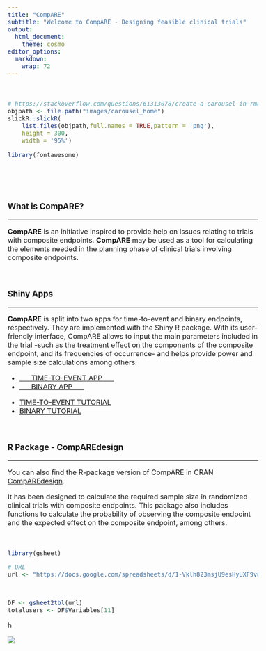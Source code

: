 --- 
title: "CompARE" 
subtitle: "Welcome to CompARE - Designing feasible clinical trials" 
output: 
  html_document: 
    theme: cosmo 
editor_options:  
  markdown:  
    wrap: 72 
--- 
 
```{=html} 
<style type="text/css"> 
h1.title { 
  display: none; 
} 
</style> 
``` 
```{=html} 
<style type="text/css"> 
.subtitle { 
  font-size: 36px; 
  font-weight: 500; 
  color: DarkRed; 
  text-align: center; 
} 
</style> 
``` 
```{=html} 
<style type="text/css"> 
  body{ 
  font-size: 12pt; 
} 
</style> 
``` 
```{=html} 
<head> 
<title>CompARE</title> 
</head> 
``` 
<br> 
 
```{r echo=FALSE} 
# https://stackoverflow.com/questions/61313078/create-a-carousel-in-rmarkdown 
objpath <- file.path("images/carousel_home") 
slickR::slickR( 
    list.files(objpath,full.names = TRUE,pattern = 'png'), 
    height = 300, 
    width = '95%') 
``` 
 
```{r echo=FALSE} 
library(fontawesome) 
``` 
 
<br> 
 
<br> 
 
### What is CompARE? 
 
<hr> 
 
**CompARE** is an initiative inspired to provide help on issues relating 
to trials with composite endpoints. **CompARE** may be used as a tool 
for calculating the elements needed in the planning phase of clinical 
trials involving composite endpoints. 
 
<br> 
 
### Shiny Apps 
 
<hr> 
 
**CompARE** is split into two apps for time-to-event and binary 
endpoints, respectively. They are implemented with the Shiny R package. 
With its user-friendly interface, CompARE allows to input the main 
parameters included in the trial -such as the treatment effect on the 
components of the composite endpoint, and its frequencies of occurrence- 
and helps provide power and sample size calculations among others. <br> 
 
<ul class="pager"> 
 
<!--this is the style of the button--> 
 
<li><a href="https://www.grbio.eu/compare/CompARETimeToEvent/">      TIME-TO-EVENT 
APP      </a></li> 
 
<li><a href="https://www.grbio.eu/compare/CompAREBinary/">      BINARY 
APP      </a></li> 
 
</ul> 
 
<ul class="pager"> 
 
<!--this is the style of the button--> 
 
<li><a href="https://www.grbio.eu/compare/CompARETimeToEvent/help_Tutorial.html">TIME-TO-EVENT 
TUTORIAL</a></li> 
 
<li><a href="https://www.grbio.eu/compare/CompAREBinary/Help-Tutorial.html">BINARY 
TUTORIAL</a></li> 
 
</ul> 
 
<br> 
 
### R Package - CompAREdesign 
 
<hr> 
 
You can also find the R-package version of CompARE in CRAN 
[CompAREdesign](https://cran.r-project.org/web/packages/CompAREdesign/index.html). 
 
It has been designed to calculate the required sample size in randomized 
clinical trials with composite endpoints. This package also includes 
functions to calculate the probability of observing the composite 
endpoint and the expected effect on the composite endpoint, among 
others. 
 
<br> 
 

```{r Calling-URL, include=FALSE}

library(gsheet)

# URL
url <- "https://docs.google.com/spreadsheets/d/1-Vklh823msjU9esHyUXF9v6uB8YXULZ_CAvB1bspjhA/edit?usp=sharing"



DF <- gsheet2tbl(url)
totalusers <- DF$Variables[11]


```

h
          
![](https://img.shields.io/badge/Total Users-`r totalusers`-blue)



 
